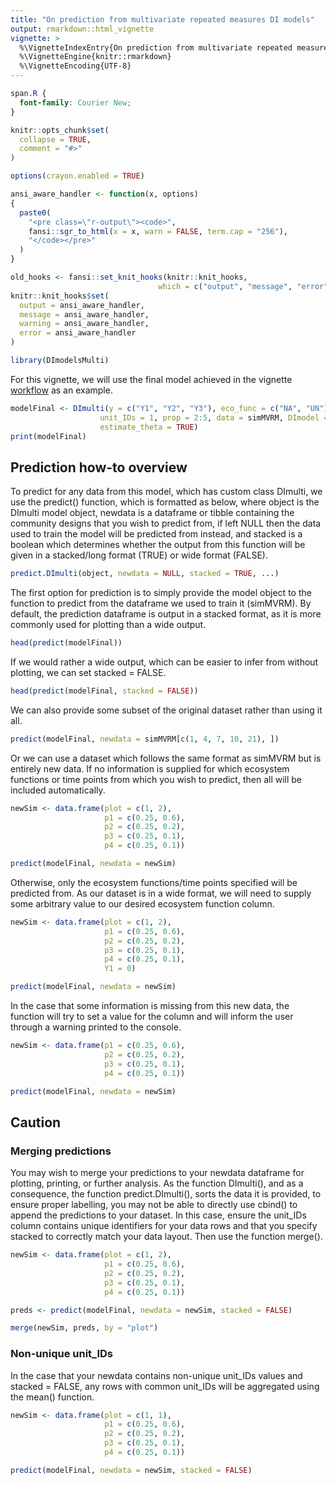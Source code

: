 ---
title: "On prediction from multivariate repeated measures DI models"
output: rmarkdown::html_vignette
vignette: >
  %\VignetteIndexEntry{On prediction from multivariate repeated measures DI models}
  %\VignetteEngine{knitr::rmarkdown}
  %\VignetteEncoding{UTF-8}
---

```{css styling, echo=FALSE}
span.R {
  font-family: Courier New;
}
```

```{r, include = FALSE}
knitr::opts_chunk$set(
  collapse = TRUE,
  comment = "#>"
)

options(crayon.enabled = TRUE)

ansi_aware_handler <- function(x, options)
{
  paste0(
    "<pre class=\"r-output\"><code>",
    fansi::sgr_to_html(x = x, warn = FALSE, term.cap = "256"),
    "</code></pre>"
  )
}

old_hooks <- fansi::set_knit_hooks(knitr::knit_hooks,
                                 which = c("output", "message", "error", "warning"))
knitr::knit_hooks$set(
  output = ansi_aware_handler,
  message = ansi_aware_handler,
  warning = ansi_aware_handler,
  error = ansi_aware_handler
)
```

```{r setup}
library(DImodelsMulti)
```

For this vignette, we will use the final model achieved in the vignette 
[workflow](DImulti_workflow.html) as an example.
```{r DImulti_modelEx}
modelFinal <- DImulti(y = c("Y1", "Y2", "Y3"), eco_func = c("NA", "UN"), time = c("time", "CS"),
                    unit_IDs = 1, prop = 2:5, data = simMVRM, DImodel = "AV", method = "REML",
                    estimate_theta = TRUE)
print(modelFinal)
```

<h2>Prediction how-to overview </h2>

To predict for any data from this model, which has custom class <span class="R">DImulti</span>, we 
use the <span class="R">predict()</span> function, which is formatted as below, where object is the
<span class="R">DImulti</span> model object, <span class="R">newdata</span> is a dataframe or tibble
containing the community designs that you wish to predict from, if left <span class="R">NULL</span>
then the data used to train the model will be predicted from instead, and 
<span class="R">stacked</span> is a boolean which determines whether the output from this function
will be given in a stacked/long format (<span class="R">TRUE</span>) or wide format 
(<span class="R">FALSE</span>).
```{r predict_layout, eval=FALSE}
predict.DImulti(object, newdata = NULL, stacked = TRUE, ...)
```


The first option for prediction is to simply provide the model object to the function to predict 
from the dataframe we used to train it (<span class="R">simMVRM</span>). By default, the prediction 
dataframe is output in a stacked format, as it is more commonly used for plotting than a wide 
output.
```{r predict_default}
head(predict(modelFinal))
```

If we would rather a wide output, which can be easier to infer from without plotting, we can set
<span class="R">stacked = FALSE</span>.
```{r predict_wide}
head(predict(modelFinal, stacked = FALSE))
```

We can also provide some subset of the original dataset rather than using it all.
```{r predict_subset}
predict(modelFinal, newdata = simMVRM[c(1, 4, 7, 10, 21), ])
```

Or we can use a dataset which follows the same format as <span class="R">simMVRM</span> but is 
entirely new data. If no information is supplied for which ecosystem functions or time points from 
which you wish to predict, then all will be included automatically.
```{r predict_newSim}
newSim <- data.frame(plot = c(1, 2),
                     p1 = c(0.25, 0.6),
                     p2 = c(0.25, 0.2),
                     p3 = c(0.25, 0.1),
                     p4 = c(0.25, 0.1)) 

predict(modelFinal, newdata = newSim)
```

Otherwise, only the ecosystem functions/time points specified will be predicted from. As our dataset
is in a wide format, we will need to supply some arbitrary value to our desired ecosystem function 
column.
```{r predict_Y1}
newSim <- data.frame(plot = c(1, 2),
                     p1 = c(0.25, 0.6),
                     p2 = c(0.25, 0.2),
                     p3 = c(0.25, 0.1),
                     p4 = c(0.25, 0.1),
                     Y1 = 0) 

predict(modelFinal, newdata = newSim)
```

In the case that some information is missing from this new data, the function will try to set a 
value for the column and will inform the user through a warning printed to the console.
```{r predict_newSim_missingID}
newSim <- data.frame(p1 = c(0.25, 0.6),
                     p2 = c(0.25, 0.2),
                     p3 = c(0.25, 0.1),
                     p4 = c(0.25, 0.1)) 

predict(modelFinal, newdata = newSim)
```

<h2>Caution</h2>

<h3>Merging predictions</h3>

You may wish to merge your predictions to your <span class="R">newdata</span> dataframe for 
plotting, printing, or further analysis.
As the function <span class="R">DImulti()</span>, and as a consequence, the function 
<span class="R">predict.DImulti()</span>, sorts the data it is provided, to ensure proper labelling,
you may not be able to directly use <span class="R">cbind()</span> to append the predictions to
your dataset. 
In this case, ensure the unit_IDs column contains unique identifiers for your data rows and that 
you specify <span class="R">stacked</span> to correctly match your data layout.
Then use the function <span class="R">merge()</span>.
```{r predict_newSim_merge}
newSim <- data.frame(plot = c(1, 2),
                     p1 = c(0.25, 0.6),
                     p2 = c(0.25, 0.2),
                     p3 = c(0.25, 0.1),
                     p4 = c(0.25, 0.1)) 

preds <- predict(modelFinal, newdata = newSim, stacked = FALSE)

merge(newSim, preds, by = "plot")
```


<h3>Non-unique unit_IDs</h3>

In the case that your <span class="R">newdata</span> contains non-unique unit_IDs values and 
<span class="R">stacked = FALSE</span>, any rows with common unit_IDs will be aggregated using the
<span class="R">mean()</span> function.
```{r predict_newSim_aggregate}
newSim <- data.frame(plot = c(1, 1),
                     p1 = c(0.25, 0.6),
                     p2 = c(0.25, 0.2),
                     p3 = c(0.25, 0.1),
                     p4 = c(0.25, 0.1)) 

predict(modelFinal, newdata = newSim, stacked = FALSE)
```
